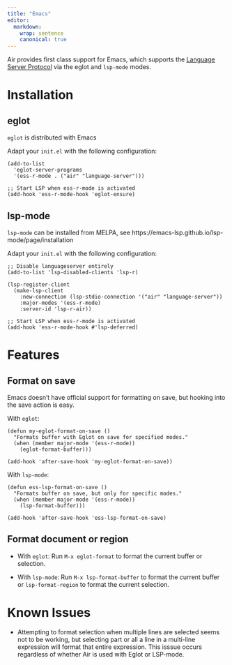```yaml
---
title: "Emacs"
editor:
  markdown:
    wrap: sentence
    canonical: true
---
```


Air provides first class support for Emacs, which supports the [Language Server Protocol](https://microsoft.github.io/language-server-protocol/) via the eglot and `lsp-mode` modes.


# Installation

## eglot

`eglot` is distributed with Emacs

Adapt your `init.el` with the following configuration:

``` elisp
(add-to-list
  'eglot-server-programs
  '(ess-r-mode . ("air" "language-server")))

;; Start LSP when ess-r-mode is activated
(add-hook 'ess-r-mode-hook 'eglot-ensure)
```


## lsp-mode

`lsp-mode` can be installed from MELPA, see https://emacs-lsp.github.io/lsp-mode/page/installation

Adapt your `init.el` with the following configuration:

```elisp
;; Disable languageserver entirely
(add-to-list 'lsp-disabled-clients 'lsp-r)

(lsp-register-client
  (make-lsp-client
    :new-connection (lsp-stdio-connection '("air" "language-server"))
    :major-modes '(ess-r-mode)
    :server-id 'lsp-r-air))

;; Start LSP when ess-r-mode is activated
(add-hook 'ess-r-mode-hook #'lsp-deferred)
```

# Features

## Format on save

Emacs doesn't have official support for formatting on save, but hooking into the save action is easy.

With `eglot`:

```elisp
(defun my-eglot-format-on-save ()
  "Formats buffer with Eglot on save for specified modes."
  (when (member major-mode '(ess-r-mode))
    (eglot-format-buffer)))

(add-hook 'after-save-hook 'my-eglot-format-on-save))
```

With `lsp-mode`:

```elisp
(defun ess-lsp-format-on-save ()
  "Formats buffer on save, but only for specific modes."
  (when (member major-mode '(ess-r-mode))
    (lsp-format-buffer)))

(add-hook 'after-save-hook 'ess-lsp-format-on-save)
```


## Format document or region

- With `eglot`: Run `M-x eglot-format` to format the current buffer or selection.

- With `lsp-mode`: Run `M-x lsp-format-buffer` to format the current buffer or `lsp-format-region` to format the current selection.


# Known Issues

- Attempting to format selection when multiple lines are selected seems not to be working, but selecting part or all a line in a multi-line expression will format that entire expression. This isssue occurs regardless of whether Air is used with Eglot or LSP-mode.
